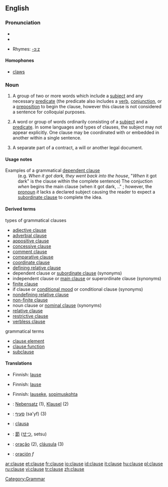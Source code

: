 ==English==

===Pronunciation===
* {{IPA|/klɔːz/}}
*{{audio|en-us-clause.ogg|Audio (US)}}

* Rhymes: [[Rhymes:English:-ɔːz|-ɔːz]]

====Homophones====
*[[claws]]

===Noun===
{{en-noun}}

# {{colloquial}} A group of two or more words which include a [[subject]] and any necessary [[predicate]] (the predicate also includes a [[verb]], [[conjunction]], or a [[preposition]] to begin the clause, however this clause is not considered a sentence for colloquial purposes.
# {{grammar}} A word or group of words ordinarily consisting of a [[subject]] and a [[predicate]]. In some languages and  types of clauses, the subject may not appear explicitly. One clause may be coordinated with or embedded in another within a single sentence.
# {{law}} A separate part of a contract, a will or another legal document.

====Usage notes====
; Examples of a grammatical [[dependent clause]]
:(e.g. ''When it got dark, they went back into the house'', "''When'' it got dark" is the clause within the complete sentence) The conjuction ''when'' begins the main clause (when it got dark, .." ; however, the [[pronoun]] ''it'' lacks a declared subject causing the reader to expect a [[subordinate clause]] to complete the idea.

====Derived terms====
;types of grammatical clauses
*[[adjective clause]]
*[[adverbial clause]]
*[[appositive clause]]
*[[concessive clause]]
*[[comment clause]]
*[[comparative clause]]
*[[coordinate clause]]
*[[defining relative clause]]
*dependent clause or [[subordinate clause]] (synonyms)
*independent clause or [[main clause]] or superordinate clause (synonyms)
*[[finite clause]]
*if clause or [[conditional mood]] or conditional clause (synonyms)
*[[nondefining relative clause]]
*[[non-finite clause]]
*noun clause or [[nominal clause]] (synonyms)
*[[relative clause]]
*[[restrictive clause]]
*[[verbless clause]]

;grammatical terms
*[[clause element]]
*[[clause function]]
*[[subclause]]

====Translations====
{{trans-top|(colloquial) a group of two or more words which include a subject and any necessary predicate}}
*Finnish: [[lause]]
{{trans-mid}}
{{trans-bottom}}

{{trans-top|(grammar) a word or group of words ordinarily consisting of a subject and a predicate}}
*Finnish: [[lause]]
{{trans-mid}}
{{trans-bottom}}

{{trans-top|a separate part of a contract}}
*Finnish: [[lauseke]], [[sopimuskohta]]
{{trans-mid}}
{{trans-bottom}}

{{checktrans}}
{{trans-top|Translations to be categorized}}
*{{ttbc|German}}: [[Nebensatz]] {{m}} (1), [[Klausel]] {{f}} (2)
*{{ttbc|Hebrew}}: [[סעיף]] (sa'yf) {{m}} (3)
*{{ttbc|Interlingua}}: [[clausa]]
{{trans-mid}}
*{{ttbc|Japanese}}: [[節]] ([[せつ]], setsu)
*{{ttbc|Portuguese}}: [[oração]] {{f}} (2), [[cláusula]] {{f}} (3)
*{{ttbc|Spanish}}: [[oración]] ''f''
{{trans-bottom}}

[[Category:Grammar]]

[[ar:clause]]
[[et:clause]]
[[fr:clause]]
[[io:clause]]
[[id:clause]]
[[it:clause]]
[[hu:clause]]
[[pl:clause]]
[[ru:clause]]
[[vi:clause]]
[[tr:clause]]
[[zh:clause]]